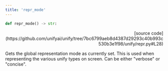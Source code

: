 ```yaml
---
title: 'repr_mode'
---
```


```python
def repr_mode() -> str:
```

<p align="right">[source code](https://github.com/unifyai/unify/tree/7bc6799aeb8d4387d29293c40b993c530b3e1f98/unify/repr.py#L28)</p>

Gets the global representation mode as currently set. This is used when representing
the various unify types on screen. Can be either "verbose" or "concise".